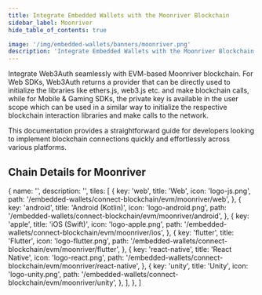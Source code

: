 ```yaml
---
title: Integrate Embedded Wallets with the Moonriver Blockchain
sidebar_label: Moonriver
hide_table_of_contents: true

image: '/img/embedded-wallets/banners/moonriver.png'
description: 'Integrate Embedded Wallets with the Moonriver Blockchain | Embedded Wallets'
---
```



<SEO
  title="Integrate Embedded Wallets with the Moonriver Blockchain"
  description="Integrate Embedded Wallets with the Moonriver Blockchain | Embedded Wallets"
  image="https://docs.metamask.io/img/embedded-wallets/banners/moonriver.png"
  slug="/embedded-wallets/connect-blockchain/evm/moonriver"
/>

Integrate Web3Auth seamlessly with EVM-based Moonriver blockchain. For Web SDKs, Web3Auth returns a provider that can be directly used to initialize the libraries like ethers.js, web3.js etc. and make blockchain calls, while for Mobile & Gaming SDKs, the private key is available in the user scope which can be used in a similar way to initialize the respective blockchain interaction libraries and make calls to the network.

This documentation provides a straightforward guide for developers looking to implement blockchain connections quickly and effortlessly across various platforms.

## Chain Details for Moonriver

<ChainDetailsMoonriver />

  {
    name: '',
    description: '',
    tiles: [
      {
        key: 'web',
        title: 'Web',
        icon: 'logo-js.png',
        path: '/embedded-wallets/connect-blockchain/evm/moonriver/web',
      },
      {
        key: 'android',
        title: 'Android (Kotlin)',
        icon: 'logo-android.png',
        path: '/embedded-wallets/connect-blockchain/evm/moonriver/android',
      },
      {
        key: 'apple',
        title: 'iOS (Swift)',
        icon: 'logo-apple.png',
        path: '/embedded-wallets/connect-blockchain/evm/moonriver/ios',
      },
      {
        key: 'flutter',
        title: 'Flutter',
        icon: 'logo-flutter.png',
        path: '/embedded-wallets/connect-blockchain/evm/moonriver/flutter',
      },
      {
        key: 'react-native',
        title: 'React Native',
        icon: 'logo-react.png',
        path: '/embedded-wallets/connect-blockchain/evm/moonriver/react-native',
      },
      {
        key: 'unity',
        title: 'Unity',
        icon: 'logo-unity.png',
        path: '/embedded-wallets/connect-blockchain/evm/moonriver/unity',
      },
    ],
  },
]

<Tiles tileGroups={Moonriver} />
